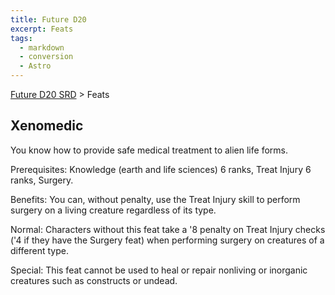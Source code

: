 ```yaml
---
title: Future D20
excerpt: Feats
tags:
  - markdown
  - conversion
  - Astro
---
```






[Future D20 SRD]( / ) > Feats




## Xenomedic


You know how to provide safe medical treatment to alien life forms.


Prerequisites: Knowledge (earth and life sciences) 6 ranks, Treat Injury 6 ranks, Surgery.


Benefits: You can, without penalty, use the Treat Injury skill to perform surgery on a living creature regardless of its type.


Normal: Characters without this feat take a '8 penalty on Treat Injury checks ('4 if they have the Surgery feat) when performing surgery on creatures of a different type.


Special: This feat cannot be used to heal or repair nonliving or inorganic creatures such as constructs or undead.




